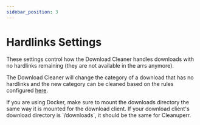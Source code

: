 ```yaml
---
sidebar_position: 3
---
```



# Hardlinks Settings

These settings control how the Download Cleaner handles downloads with no hardlinks remaining (they are not available in the arrs anymore).

The Download Cleaner will change the category of a download that has no hardlinks and the new category can be cleaned based on the rules configured [here](/docs/configuration/download-cleaner/categories).

<Important>
    If you are using Docker, make sure to mount the downloads directory the same way it is mounted for the download client.
    If your download client's download directory is `/downloads`, it should be the same for Cleanuperr.
</Important>

<DownloadCleanerHardlinksSettings/>